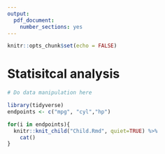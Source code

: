 ```yaml
---
output:
  pdf_document:
    number_sections: yes
---
```


```r
knitr::opts_chunk$set(echo = FALSE)
```

# Statisitcal analysis

```r
# Do data manipulation here
```


```r
library(tidyverse)
endpoints <- c("mpg", "cyl","hp")

for(i in endpoints){
  knitr::knit_child("Child.Rmd", quiet=TRUE) %>% 
    cat()
}
```

